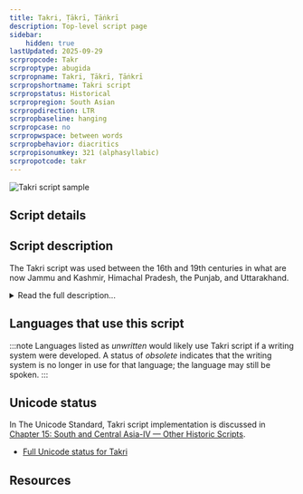 ```yaml
---
title: Takri, Ṭākrī, Ṭāṅkrī
description: Top-level script page
sidebar:
    hidden: true
lastUpdated: 2025-09-29
scrpropcode: Takr
scrproptype: abugida
scrpropname: Takri, Ṭākrī, Ṭāṅkrī
scrpropshortname: Takri script
scrpropstatus: Historical
scrpropregion: South Asian
scrpropdirection: LTR
scrpropbaseline: hanging
scrpropcase: no
scrpropwspace: between words
scrpropbehavior: diacritics
scrpropisonumkey: 321 (alphasyllabic)
scrpropotcode: takr
---
```



![Takri script sample](../images/takr-sample.jpg "British and Foreign Bible Society, 'Introduction to John's Gospel', 1917.")

## Script details

<ScriptDetails />

## Script description

The Takri script was used between the 16th and 19th centuries in what are now Jammu and Kashmir, Himachal Pradesh, the Punjab, and Uttarakhand.

<details>
<summary>Read the full description...</summary>It was used for writing the Chambeali and Dogri languages, as well as a number of Pahari (Himalayan) languages including Jaunsari and Kulvi. The script is derived from Sharada, one of the Gupta scripts, and is related to the Gurmukhi and Lahnda scripts. It was widely used both in official and personal contexts. For much of its history it was used alongside Devanagari. Since the late 19th century, it has gradually been supplanted by Devanagari, although there have been some movements to revitalize it for certain Pahari languages and dialects of Kashmiri.

The script is written from left to right using thirty-four consonant letters, ten vowel letters and ten vowel diacritics. It is an abugida, meaning that each consonant letter contains an inherent short [a] vowel, which is not written. Other vowels are written with one of the vowel diacritics, unless they appear at the beginning of a word, in which case they are written using one of the independent vowel letters. One of the vowel diacritics does not represent a vowel _per se_, but nasalization of the inherent vowel, or of an independent vowel. There is also a symbol called _virama_ for silencing the post-consonantal vowel entirely, for example when a consonant comes at the end of a word or when it is immediately followed by another consonant. A further symbol, called _nukta_, can be written below a consonant letter, primarily for the purpose of representing sounds which are not native to the language in question and cannot be accurately represented with one of the thirty-four consonant letters.

There is significant variation in styles of the Takri script, partly because the wide and mountainous area over which the script was used was conducive to many regional varieties being developed in isolated mountain communities. Some communities standardized the form of the script which they themselves used, but there was no universally applicable standardized variety. However, despite variations in the shapes of letters and the styles of writing, each form was recognized by its users to be Takri, and each variety exhibited certain common features.

One notable feature of the script is that, unlike many of the Gupta derivatives used in South Asia, most varieties of Takri did not use a headstroke. There were some exceptions to this, for example the variety used for writing Dogri Akkhar, but for the most part the headstroke was not used except to distinguish between otherwise identical letters. For example the letters _ma_ and _sa_ in the variety used for writing the Chambeali language were identical but for the headstroke over _sa_.

Takri writing employed the Devanagari punctuation marks _danda_ and _double danda_ to indicate pauses in the text. A script-specific set of decimal numbers from 0-9 was used.
</details>

## Languages that use this script

:::note
Languages listed as _unwritten_ would likely use Takri script if a writing system were developed. A status of _obsolete_ indicates that the writing system is no longer in use for that language; the language may still be spoken.
:::

<WsList script='Takr' wsMax='5' />

## Unicode status

In The Unicode Standard, Takri script implementation is discussed in [Chapter 15: South and Central Asia-IV — Other Historic Scripts](https://www.unicode.org/versions/latest/core-spec/chapter-15/#G81184).

- [Full Unicode status for Takri](/scrlang/unicode/takr-unicode)



## Resources

<ScriptResources detailSummary='seemore' />

